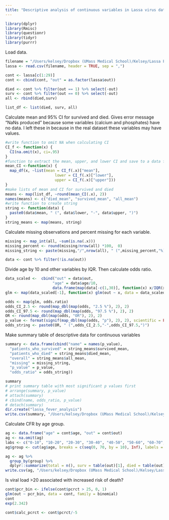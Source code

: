 ```yaml
---
title: "Descriptive analysis of continuous variables in Lassa virus data set"
---
```


```r
library(dplyr)
library(Rmisc)
library(questionr)
library(tidyr)
library(purrr)
```

Load data. 
```r
filename = "/Users/kelsey/Dropbox (UMass Medical School)/Kelsey/Lassa Fever/Data/2018-2021-cleaned.csv"
lassa <- read.csv(filename, header = TRUE, sep = ",")

cont <- lassa[c(1:29)]
cont <- cbind(cont, "out" = as.factor(lassa$out))

died <- cont %>% filter(out == 1) %>% select(-out)
surv <- cont %>% filter(out == 0) %>% select(-out)
all <- rbind(died,surv)

list_df <- list(died, surv, all)
```

Calculate mean and 95% CI for survived and died. Gives error message "NaNs produced" because some variables (calcium and phosphates) have no data. I left these in because in the real dataset these variables may have values.

```r
#write function to omit NA when calculating CI
CI_f <- function(x) {
  CI(na.omit(x), ci=.95)
}
#function to extract the mean, upper, and lower CI and save to a data frame
mean_CI <-function(x) {
  map_df(x, ~list(mean = CI_f(.x)["mean"], 
                      lower = CI_f(.x)["lower"],
                      upper = CI_f(.x)["upper"]))
}
#make lists of mean and CI for survived and died
means <- map(list_df, ~round(mean_CI(.x), 2))
names(means) <- c("died_mean", "survived_mean", "all_mean")
#write function to create string
string <- function(data) {
  paste0(data$mean, " (", data$lower, "-", data$upper, ")")
}
string_means <- map(means, string)
```


Calculate missing observations and percent missing for each variable.

```r
missing <- map_int(all, ~sum(is.na(.x)))
missing_percent <- round(missing/nrow(all) *100,  0)
missing_string <- paste(missing,"/",nrow(all), " (",missing_percent,"%)",sep = "")

data <- cont %>% filter(!is.na(out))
```

Divide age by 10 and other variables by IQR. Then calculate odds ratio. 

```r
data_scaled <-  cbind("out" = data$out,
                     "age" = data$age/10, 
                     data.frame(map(data[-c(1,30)], function(x) x/IQR(x,na.rm = TRUE))))
glm <- map(data_scaled[-1], function(x) glm(out ~ x, data = data_scaled, family = binomial))
```

```r
odds <- map(glm, odds.ratio)
odds_CI_2.5 <- round(map_dbl(map(odds, "2.5 %"), 2), 2)
odds_CI_97.5 <- round(map_dbl(map(odds, "97.5 %"), 2), 2)
OR <- round(map_dbl(map(odds, "OR"), 2), 2)
p_value <- format(signif(map_dbl(map(odds, "p"), 2), 2), scientific = FALSE)
odds_string <- paste0(OR, " (",odds_CI_2.5,"-",odds_CI_97.5,")")
```
Make summary table of descriptive data for continuous variables

```r
summary <- data.frame(cbind("name" = names(p_value),
  "patients_who_survived" = string_means$survived_mean, 
  "patients_who_died" = string_means$died_mean, 
  "overall" = string_means$all_mean,
  "missing" = missing_string, 
  "p_value" = p_value, 
  "odds_ratio" = odds_string))

summary
# print summary table with most significant p values first
# arrange(summary, p_value)
# attach(summary)
# cbind(name, odds_ratio, p_value)
# detach(summary)
dir.create("lassa_fever_analysis")
write.csv(summary, "/Users/kelsey/Dropbox (UMass Medical School)/Kelsey/Lassa Fever/Data/lassa_fever_analysis/continuous_variable_summary.csv")
```

Calculate CFR by age group.

```r
ag <- data.frame("age" = cont$age, "out" = cont$out)
ag <- na.omit(ag)
labs <- c("0-10", "10-20", "20-30", "30-40", "40-50", "50-60", "60-70", "70+")
ag$group <- cut(ag$age, breaks = c(seq(0, 70, by = 10), Inf), labels = labs, right = FALSE)

ag <- ag %>%
  group_by(group) %>%
  dplyr::summarize(total = n(), surv = table(out)[1], died = table(out)[2], CFR = table(out)[2]/n())
write.csv(ag, "/Users/kelsey/Dropbox (UMass Medical School)/Kelsey/Lassa Fever/Data/lassa_fever_analysis/cfr_by_age.csv")
```

Is viral load >20 associated with increased risk of death?
```r
cont$pcr_bin <- ifelse(cont$pcrct > 25, 0, 1)
glm(out ~ pcr_bin, data = cont, family = binomial)
cont
exp(2.342)
```

```r
cont$calc_pcrct <- cont$pcrct/-5
```

